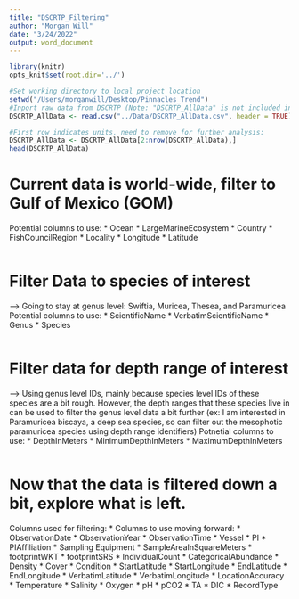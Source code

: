 ```yaml
---
title: "DSCRTP_Filtering"
author: "Morgan Will"
date: "3/24/2022"
output: word_document
---
```


```r
library(knitr)
opts_knit$set(root.dir='../')
```

```r
#Set working directory to local project location
setwd("/Users/morganwill/Desktop/Pinnacles_Trend")
#Inport raw data from DSCRTP (Note: "DSCRTP_AllData" is not included in the Git Repo due to its large size. To download this data, go to https://www.ncei.noaa.gov/maps/deep-sea-corals/mapSites.htm)
DSCRTP_AllData <- read.csv("../Data/DSCRTP_AllData.csv", header = TRUE)
```

```r
#First row indicates units, need to remove for further analysis:
DSCRTP_AllData <- DSCRTP_AllData[2:nrow(DSCRTP_AllData),]
head(DSCRTP_AllData)
```
# Current data is world-wide, filter to Gulf of Mexico (GOM)
Potential columns to use:
* Ocean
* LargeMarineEcosystem
* Country
* FishCouncilRegion
* Locality
* Longitude
* Latitude
```r

```
# Filter Data to species of interest 
--> Going to stay at genus level: Swiftia, Muricea, Thesea, and Paramuricea
Potential columns to use:
* ScientificName
* VerbatimScientificName
* Genus
* Species
```r

```
# Filter data for depth range of interest 
--> Using genus level IDs, mainly because species level IDs of these species are a bit rough. However, the depth ranges that these species live in can be used to filter the genus level data a bit further (ex: I am interested in Paramuricea biscaya, a deep sea species, so can filter out the mesophotic paramuricea species using depth range identifiers)
Potnetial columns to use:
* DepthInMeters
* MinimumDepthInMeters
* MaximumDepthInMeters
```r

```
# Now that the data is filtered down a bit, explore what is left.
Columns used for filtering:
* 
Columns to use moving forward:
* ObservationDate
* ObservationYear
* ObservationTime
* Vessel
* PI
* PIAffiliation
* Sampling Equipment
* SampleAreaInSquareMeters
* footprintWKT
* footprintSRS
* IndividualCount
* CategoricalAbundance
* Density
* Cover
* Condition
* StartLatitude
* StartLongitude
* EndLatitude
* EndLongitude
* VerbatimLatitude
* VerbatimLongitude
* LocationAccuracy
* Temperature
* Salinity
* Oxygen
* pH
* pCO2
* TA
* DIC
* RecordType
```r

```



